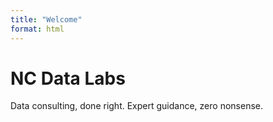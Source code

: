 ```yaml
---
title: "Welcome"
format: html
---
```


# NC Data Labs

Data consulting, done right. Expert guidance, zero nonsense.
